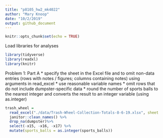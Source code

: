 ```yaml
---
title: "p8105_hw2_mk4022"
author: "Mary Knoop"
date: "10/2/2019"
output: github_document
---
```


```r
knitr::opts_chunk$set(echo = TRUE)
```

Load libraries for analyses 
```r
library(tidyverse)
library(readxl)
library(knitr)
```

Problem 1:
Part A
* specify the sheet in the Excel file and to omit non-data entries (rows with notes / figures; columns containing notes) using arguments in read_excel
* use reasonable variable names
* omit rows that do not include dumpster-specific data
* round the number of sports balls to the nearest integer and converts the result to an integer variable (using as.integer)

```r
trash_wheel = 
  read_excel("./data/Trash-Wheel-Collection-Totals-8-6-19.xlsx", sheet = 1, skip = 1) %>% 
  janitor::clean_names() %>% 
  drop_na(dumpster)%>% 
  select(-x15, -x16, -x17) %>% 
  mutate(sports_balls = as.integer(sports_balls))
```



